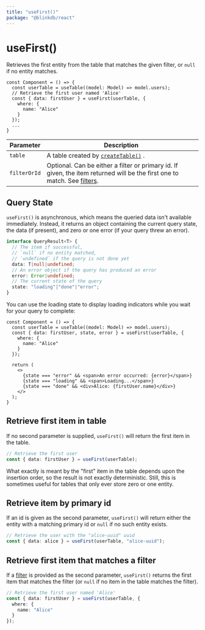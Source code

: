```yaml
---
title: "useFirst()"
package: "@blinkdb/react"
---
```


# useFirst()

Retrieves the first entity from the table that matches the given filter, or `null` if no entity matches.

```tsx
const Component = () => {
  const userTable = useTable((model: Model) => model.users);
  // Retrieve the first user named 'Alice'
  const { data: firstUser } = useFirst(userTable, {
    where: {
      name: "Alice"
    }
  });
  ...
}
```

| Parameter    | Description                                                                                                                               |
|--------------|-------------------------------------------------------------------------------------------------------------------------------------------|
| `table`      | A table created by [`createTable()`](createtable) .                                                                                       |
| `filterOrId` | Optional. Can be either a filter or primary id. If given, the item returned will be the first one to match. See [filters](/docs/filters). |

## Query State

`useFirst()` is asynchronous, which means the queried data isn't available immediately.
Instead, it returns an object containing the current query state, the data (if present), and zero or one error (if your query threw an error).

```ts
interface QueryResult<T> {
  // The item if successful,
  // `null` if no entity matched,
  // `undefined` if the query is not done yet
  data: T|null|undefined;
  // An error object if the query has produced an error
  error: Error|undefined;
  // The current state of the query
  state: "loading"|"done"|"error";
}
```

You can use the loading state to display loading indicators while you wait for your query to complete:

```tsx
const Component = () => {
  const userTable = useTable((model: Model) => model.users);
  const { data: firstUser, state, error } = useFirst(userTable, {
    where: {
      name: "Alice"
    }
  });

  return (
    <>
      {state === "error" && <span>An error occurred: {error}</span>}
      {state === "loading" && <span>Loading...</span>}
      {state === "done" && <div>Alice: {firstUser.name}</div>}
    </>
  );
}
```

## Retrieve first item in table

If no second parameter is supplied, `useFirst()` will return the first item in the table.

```ts
// Retrieve the first user
const { data: firstUser } = useFirst(userTable);
```

What exactly is meant by the "first" item in the table depends upon the insertion order, so the result is not exactly
deterministic. Still, this is sometimes useful for tables that only ever store zero or one entity.

## Retrieve item by primary id

If an id is given as the second parameter, `useFirst()` will return either the entity with a matching primary id or `null`
if no such entity exists.

```ts
// Retrieve the user with the "alice-uuid" uuid
const { data: alice } = useFirst(userTable, "alice-uuid");
```

## Retrieve first item that matches a filter

If a [filter](/docs/filters) is provided as the second parameter, `useFirst()` returns the first item that matches the filter (or `null` if
no item in the table matches the filter).

```ts
// Retrieve the first user named 'Alice'
const { data: firstUser } = useFirst(userTable, {
  where: {
    name: "Alice"
  }
});
```